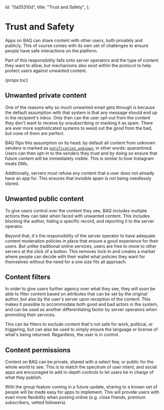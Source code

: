   id: "0a55310d",
  title: "Trust and Safety",
};

# Trust and Safety

Apps on BAQ can share content with other users, both privately and publicly. This of course comes with its own set of challenges to ensure people have safe interactions on the platform.

Part of this responsibility falls onto server operators and the type of content they want to allow, but mechanisms also exist within the protocol to help protect users against unwanted content.

{props.toc}

## Unwanted private content

One of the reasons why so much unwanted email gets through is because the default assumption with that system is that any message should end up in the recipient's inbox. Only then can the user _opt-out_ from the content they don't want to receive by unsubscribing or marking it as spam. There are ever more sophisticated systems to weed out the good from the bad, but none of them are perfect.

BAQ flips this assumption on its head: by default all content from unknown senders is marked as [`notification_unknown`](), in other words: quarantined. Users can then _opt-in_ to the senders they trust and by doing so ensure that future content will be immediately visible. This is similar to how Instagram treats DMs.

Additionally, servers must refuse any content that a user does not already have an app for. This ensures that invisible spam is not being needlessly stored.

## Unwanted public content

To give users control over the content they see, BAQ includes multiple actions they can take when faced with unwanted content. This includes blocking the author, hiding a specific record, and reporting it to the server operator.

Beyond that, it's the responsibility of the server operator to have adequate content moderation policies in place that ensure a good experience for their users. But unlike traditional online services, users are free to move to other servers at the click of a button. This removes lock-in and creates a market where people can decide with their wallet what policies they want for themselves without the need for a one size fits all approach.

## Content filters

In order to give users further agency over what they see, they will soon be able to filter content based on attributes that can be set by the original author, but also by the user's server upon reception of the content. This makes it possible to accommodate both good and bad actors in the system, and can be used as another differentiating factor by server operators when promoting their services.

This can be filters to exclude content that's not safe for work, political, or triggering, but can also be used to simply ensure the language or license of what's being returned. Regardless, the user is in control.

## Content permissions

Content on BAQ can be private, shared with a select few, or public for the whole world to see. This is to match the spectrum of user intent, and social apps are encouraged to add in-depth controls to let users be in charge of what they publish.

With the group feature coming in a future update, sharing to a known set of people will be made easy for apps to implement. This will provide users with even more flexibility when posting online (e.g. close friends, premium subscribers, vetted followers).
